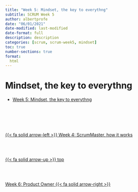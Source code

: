 ```yaml
---
title: "Week 5: Mindset, the key to everythng"
subtitle: SCRUM Week 5
author: albertprofe
date: "06/01/2021"
date-modified: last-modified
date-format: full
description: description
categories: [scrum, scrum-week5, mindset]
toc: true
number-sections: true
format:
  html
---
```


# Mindset, the key to everythng

- [Week 5: Mindset, the key to everythng](https://sites.google.com/view/gestioprojectes/llegir/setmana5){.external}


<!--- navLinks -->
<br><br>
<div class=row>
<br>
<div class='column left previous'>
<br>
[{{< fa solid arrow-left >}} Week 4: ScrumMaster, how it works](/scrum/scrum-week4.qmd)
<br>
</div>
<br>
<div class='column center'>
<br>
[{{< fa solid arrow-up >}} top](#top)
<br>
</div>
<br>
<div class='column right next'>
<br>
[Week 6: Product Owner {{< fa solid arrow-right >}}](/scrum/scrum-week6.qmd)
<br>
</div>
<br>
</div>
